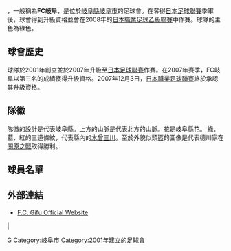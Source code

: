 {{noteTA|G1=足球|G2=JLeague}}
{{Football club infobox
| clubname   = FC岐阜
| image      = [[File:FCGifu_Crest.jpg|200px]]
| fullname   = 岐阜足球會
| nickname   = 
| founded    = 2001年
| ground     = [[長良川競技場|長良川競技場]]
| capacity   = 20,000人
| chairman   = [[宮田博之|宮田博之]]
| manager    = [[安間貴義|安間貴義]]
| league     = [[日本職業足球丙級聯賽|日本職業足球丙級聯賽]]
| season     = 2021
| position   = 日丙，第 6 位
| shirtsupplier= [[Razzoli|Razzoli]]
| shirtsponsors= [[日本特殊陶業|日本特殊陶業]]
| pattern_la1=|pattern_b1=_greenstripes|pattern_ra1=
| leftarm1=008000|body1=ff0|rightarm1=008000|shorts1=fff|socks1=005900
| pattern_la2=|pattern_b2=|pattern_ra2=
| leftarm2=ddd|body2=ddd|rightarm2=ddd|shorts2=000|socks2=ddd
}} 

{{nihongo|'''岐阜足球會'''|FC岐阜|FC Gifu}}，一般稱為'''FC岐阜'''，是位於[[岐阜縣|岐阜縣]][[岐阜市|岐阜市]]的足球會。在奪得[[日本足球聯賽|日本足球聯賽]]季軍後，球會得到升級資格並會在2008年的[[2008年日本職業足球聯賽|日本職業足球乙級聯賽]]中作賽。球隊的主色為綠色。

== 球會歷史 ==
球隊於2001年創立並於2007年升級至[[日本足球聯賽|日本足球聯賽]]作賽。在2007年賽季，FC岐阜以第三名的成績獲得升級資格。2007年12月3日，[[日本職業足球聯賽|日本職業足球聯賽]]終於承認其升級資格。

== 隊徽 ==
隊徽的設計是代表岐阜縣。上方的山脈是代表北方的山脈。花是岐阜縣花。 綠、藍、紅的三道條紋，代表縣內的[[木曾三川|木曾三川]]。至於外貌似頭盔的圖像是代表德川家在[[關原之戰|關原之戰]]取得勝利。


== 球員名單 ==
{{Fs start}}
{{Fs player|no=1|nat=Japan|name=[[野田恭平|野田恭平]]|pos=GK}}
{{Fs player|no=2|nat=Japan|name=[[野田明弘|野田明弘]]|pos=DF}}
{{Fs player|no=3|nat=Japan|name=[[池田昇平|池田昇平]]|pos=DF}}
{{Fs player|no=4|nat=Japan|name=[[田中秀人|田中秀人]]|pos=DF}}
{{Fs player|no=5|nat=Japan|name=[[川島真也|川島真也]]|pos=DF}}
{{Fs player|no=6|nat=Japan|name=[[服部年宏|服部年宏]]|pos=MF}}
{{Fs player|no=7|nat=Japan|name=[[地主園秀美|地主園秀美]]|pos=MF}}
{{Fs player|no=8|nat=North Korea|name=[[李漢宰|李漢宰]]|pos=MF}}
{{Fs player|no=9|nat=Japan|name=[[梅田直哉|梅田直哉]]|pos=FW}}
{{Fs player|no=10|nat=Japan|name=[[樋口寬規|樋口寬規]]|pos=FW}}
{{Fs player|no=11|nat=Japan|name=[[染矢一樹|染矢一樹]]|pos=MF}}
{{Fs player|no=14|nat=Japan|name=[[井上平|井上平]]|pos=FW}}
{{Fs player|no=15|nat=Japan|name=[[永芳卓磨|永芳卓磨]]|pos=MF}}
{{Fs player|no=16|nat=Japan|name=[[西川優大|西川優大]] |pos=FW}}
{{Fs player|no=17|nat=Japan|name=[[野垣内俊|野垣内俊]]|pos=DF}}
{{Fs player|no=18|nat=Japan|name=[[佐藤洸一|佐藤洸一]]|pos=FW}}
{{Fs mid}}
{{Fs player|no=19|nat=Japan|name=[[冨成慎司|冨成慎司]]|pos=DF}}
{{Fs player|no=20|nat=Japan|name=[[三田光|三田光]]|pos=DF}}
{{Fs player|no=21|nat=Japan|name=[[村尾龍矢|村尾龍矢]]|pos=GK}}
{{Fs player|no=22|nat=Japan|name=[[重成俊彌|重成俊彌]]|pos=GK}}
{{Fs player|no=23|nat=Japan|name=[[橋本卓|橋本卓]]|pos=MF}}
{{Fs player|no=24|nat=Japan|name=[[村上一樹|村上一樹]]|pos=DF}}
{{Fs player|no=25|nat=Chinese Taipei|name=[[黃楷俊|黃楷俊]]|pos=FW}}
{{Fs player|no=26|nat=Japan|name=[[阪本一仁|阪本一仁]]|pos=DF}}
{{Fs player|no=27|nat=Japan|name=[[押谷祐樹|押谷祐樹]]|pos=FW}}
{{Fs player|no=28|nat=Japan|name=[[佐光壘|佐光壘]]|pos=MF}}
{{Fs player|no=29|nat=Japan|name=[[池上禮一|池上禮一]]|pos=MF}}
{{Fs player|no=30|nat=Japan|name=[[野本泰崇|野本泰崇]]|pos=DF}}
{{Fs player|no=31|nat=Chinese Taipei|name=[[詹哲淵|詹哲淵]]|pos=FW}}
{{Fs player|no=32|nat=Japan|name=[[山內智裕|山內智裕]]|pos=GK}}
{{Fs player|no=33|nat=Japan|name=[[新井涼平|新井涼平]]|pos=MF}}
{{Fs end}}

== 外部連結 ==
* [http://www.fc-gifu.com/ F.C. Gifu Official Website] {{Wayback|url=http://www.fc-gifu.com/ |date=20080415150925 }} {{ja icon}}

{{fb start}}
|{{日本職業足球聯賽}}
{{fb end}}

[[Category:日本足球俱樂部|G]]
[[Category:岐阜市|Category:岐阜市]]
[[Category:2001年建立的足球會|Category:2001年建立的足球會]]